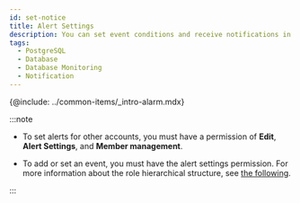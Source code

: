 ```yaml
---
id: set-notice
title: Alert Settings
description: You can set event conditions and receive notifications in various forms.
tags:
  - PostgreSQL
  - Database
  - Database Monitoring
  - Notification
---
```


{@include: ../common-items/_intro-alarm.mdx}

:::note

-   To set alerts for other accounts, you must have a permission of **Edit**, **Alert Settings**, and **Member management**.

-   To add or set an event, you must have the alert settings permission. For more information about the role hierarchical structure, see [the following](../project/project-structure).

:::
